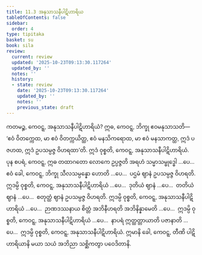 ```yaml
---
title: 11.3 အနုသာသနီပါဋိဟာရိယ
tableOfContents: false
sidebar:
  order: 4
type: tipitaka
basket: su
book: sila
review:
  current: review
  updated: '2025-10-23T09:13:30.117264'
  updated_by: ''
  notes: ''
  history:
  - state: review
    date: '2025-10-23T09:13:30.117264'
    updated_by: ''
    notes: ''
    previous_state: draft
---
```



<ReviewStatus review={frontmatter.review} showDetails={true} />

<HypothesisAnnotation frontmatter={frontmatter} />

<DynamicBreadcrumb />

<Division number="486" book="sila" e="ch" v="6" p="207">

<Paragraph number="840" book="sila">
ကတမဉ္စ, ကေဝဋ္ဋ, အနုသာသနီပါဋိဟာရိယံ? ဣဓ, ကေဝဋ္ဋ, ဘိက္ခု ဧဝမနုသာသတိ—  ‘ဧဝံ ဝိတက္ကေထ, မာ ဧဝံ ဝိတက္ကယိတ္ထ, ဧဝံ မနသိကရောထ, မာ ဧဝံ မနသာကတ္ထ, ဣဒံ ပဇဟထ, ဣဒံ ဥပသမ္ပဇ္ဇ ဝိဟရထာ’တိ. ဣဒံ ဝုစ္စတိ, ကေဝဋ္ဋ, အနုသာသနီပါဋိဟာရိယံ.
</Paragraph>

<Paragraph number="841" book="sila">
ပုန စပရံ, ကေဝဋ္ဋ, ဣဓ တထာဂတော လောကေ ဥပ္ပဇ္ဇတိ အရဟံ သမ္မာသမ္ဗုဒ္ဓေါ …ပေ…  ဧဝံ ခေါ, ကေဝဋ္ဋ, ဘိက္ခု သီလသမ္ပန္နော ဟောတိ …ပေ…  ပဌမံ ဈာနံ ဥပသမ္ပဇ္ဇ ဝိဟရတိ. ဣဒမ္ပိ ဝုစ္စတိ, ကေဝဋ္ဋ, အနုသာသနီပါဋိဟာရိယံ …ပေ…  ဒုတိယံ ဈာနံ …ပေ…  တတိယံ ဈာနံ …ပေ…  စတုတ္ထံ ဈာနံ ဥပသမ္ပဇ္ဇ ဝိဟရတိ. ဣဒမ္ပိ ဝုစ္စတိ, ကေဝဋ္ဋ, အနုသာသနီပါဋိဟာရိယံ …ပေ…  ဉာဏဒဿနာယ စိတ္တံ အဘိနီဟရတိ အဘိနိန္နာမေတိ …ပေ…  ဣဒမ္ပိ ဝုစ္စတိ, ကေဝဋ္ဋ, အနုသာသနီပါဋိဟာရိယံ …ပေ…  နာပရံ ဣတ္ထတ္တာယာတိ ပဇာနာတိ …ပေ…  ဣဒမ္ပိ ဝုစ္စတိ, ကေဝဋ္ဋ, အနုသာသနီပါဋိဟာရိယံ.
</Paragraph>

<Paragraph number="842" book="sila">
ဣမာနိ ခေါ, ကေဝဋ္ဋ, တီဏိ ပါဋိဟာရိယာနိ မယာ သယံ အဘိညာ သစ္ဆိကတွာ ပဝေဒိတာနိ.
</Paragraph>
</Division>